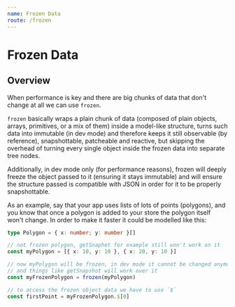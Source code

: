 ```yaml
---
name: Frozen Data
route: /frozen
---
```


# Frozen Data

## Overview

When performance is key and there are big chunks of data that don't change at all we can use `frozen`.

`frozen` basically wraps a plain chunk of data (composed of plain objects, arrays, primitives, or a mix of them) inside a model-like structure, turns such data into immutable (in dev mode) and therefore keeps it still observable (by reference), snapshottable, patcheable and reactive, but skipping the overhead of turning every single object inside the frozen data into separate tree nodes.

Additionally, in dev mode only (for performance reasons), frozen will deeply freeze the object passed to it (ensuring it stays immutable) and will ensure the structure passed is compatible with JSON in order for it to be properly snapshottable.

As an example, say that your app uses lists of lots of points (polygons), and you know that once a polygon is added to your store the polygon itself won't change. In order to make it faster it could be modelled like this:

```ts
type Polygon = { x: number; y: number }[]

// not frozen polygon, getSnaphot for example still won't work on it
const myPolygon = [{ x: 10, y: 10 }, { x: 20, y: 10 }]

// now myPolygon will be frozen, in dev mode it cannot be changed anymore
// and things like getSnapshot will work over it
const myFrozenPolygon = frozen(myPolygon)

// to access the frozen object data we have to use `$`
const firstPoint = myFrozenPolygon.$[0]
```
